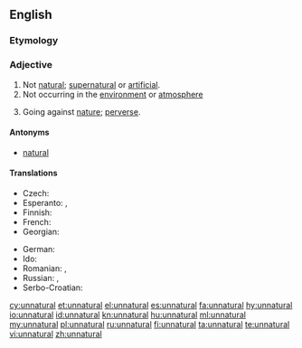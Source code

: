 ==English==

===Etymology===
{{prefix|un|natural|lang=en}}

===Adjective===
{{en-adj}}

# Not [[natural]]; [[supernatural]] or [[artificial]].
# Not occurring in the [[environment]] or [[atmosphere]]
# {{context|dated|lang=en}} Going against [[nature]]; [[perverse]].

====Antonyms====
* [[natural]]

====Translations====
{{trans-top|not natural}}
* Czech: {{t|cs|nepřirozený}}
* Esperanto: {{t|eo|nenatura}},  {{t|eo|kontraŭnatura}}
* Finnish: {{t|fi|luonnoton}}
* French: {{t+|fr|artificiel}}
* Georgian: {{t|ka|ხელოვნური|sc=Geor}}
{{trans-mid}}
* German: {{t|de|unnatürlich}}
* Ido: {{t+|io|nenaturala}}
* Romanian: {{t+|ro|artificial}}, {{t+|ro|nenatural|m|n}}
* Russian: {{t+|ru|неесте́ственный}}, {{t+|ru|противоесте́ственный|sc=Cyrl}}
* Serbo-Croatian: {{t|sh|neprírodan}}
{{trans-bottom}}

[[cy:unnatural]]
[[et:unnatural]]
[[el:unnatural]]
[[es:unnatural]]
[[fa:unnatural]]
[[hy:unnatural]]
[[io:unnatural]]
[[id:unnatural]]
[[kn:unnatural]]
[[hu:unnatural]]
[[ml:unnatural]]
[[my:unnatural]]
[[pl:unnatural]]
[[ru:unnatural]]
[[fi:unnatural]]
[[ta:unnatural]]
[[te:unnatural]]
[[vi:unnatural]]
[[zh:unnatural]]